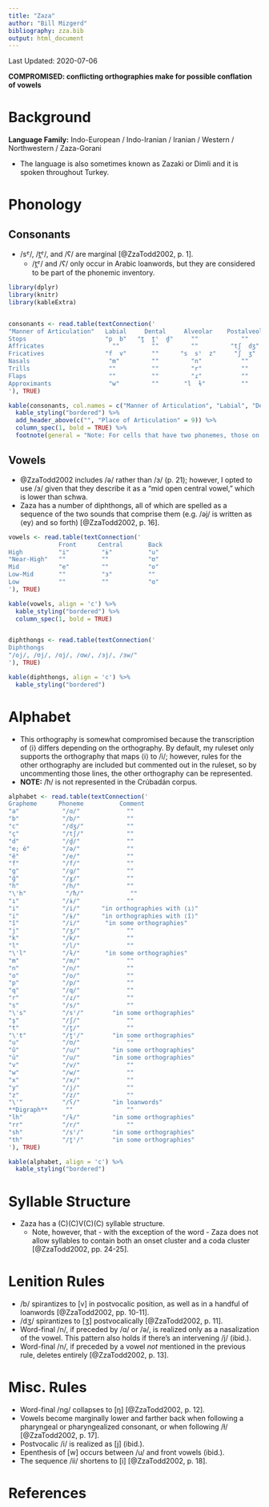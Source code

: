 ```yaml
---
title: "Zaza"
author: "Bill Mizgerd"
bibliography: zza.bib
output: html_document
---
```


Last Updated: 2020-07-06

**COMPROMISED: conflicting orthographies make for possible conflation of vowels**

# Background

**Language Family:** Indo-European / Indo-Iranian / Iranian / Western / Northwestern / Zaza-Gorani

* The language is also sometimes known as Zazaki or Dimli and it is spoken throughout Turkey.

# Phonology

## Consonants

* /sˤ/, /t̪ˤ/, and /ʕ/ are marginal [@ZzaTodd2002, p. 1].
    - /t̪ˤ/ and /ʕ/ only occur in Arabic loanwords, but they are considered to be part of the phonemic inventory.

```r

library(dplyr)
library(knitr)
library(kableExtra)


consonants <- read.table(textConnection('
"Manner of Articulation"   Labial     Dental     Alveolar    Postalveolar   Palatal     Velar   Uvular  Pharyngeal    Glottal
Stops                      "p  b"   "t̪  t̪ˤ  d̪"     ""            ""           ""       "k  ɡ"    "q"       ""            ""
Affricates                   ""         ""         ""         "tʃ  dʒ"        ""         ""      ""        ""            ""
Fricatives                 "f  v"       ""      "s  sˤ  z"     "ʃ  ʒ"         ""       "x  ɣ"    ""       "ħ ʕ"          "h"
Nasals                      "m"         ""         "n"           ""           ""         ""      ""        ""            ""
Trills                      ""          ""         "r"           ""           ""         ""      ""        ""            ""
Flaps                       ""          ""         "ɾ"           ""           ""         ""      ""        ""            ""
Approximants                "w"         ""       "l  ɫ"          ""           "j"        ""      ""        ""            ""
'), TRUE)

kable(consonants, col.names = c("Manner of Articulation", "Labial", "Dental", "Alveolar", "Postalveolar", "Palatal", "Velar", "Uvular", "Pharyngeal", "Glottal"), align = 'c') %>%
  kable_styling("bordered") %>%
  add_header_above(c("", "Place of Articulation" = 9)) %>%
  column_spec(1, bold = TRUE) %>%
  footnote(general = "Note: For cells that have two phonemes, those on the left are voiceless and those on the right are voiced. Phonemes that have the diacritic (ˤ) are pharyngealized. Both alveolar approximants are voiced, but the one on the right is velarized.", general_title = "")
```

## Vowels

* @ZzaTodd2002 includes /ə/ rather than /ɜ/ (p. 21); however, I opted to use /ɜ/ given that they describe it as a "mid open central vowel," which is lower than schwa.
* Zaza has a number of diphthongs, all of which are spelled as a sequence of the two sounds that comprise them (e.g. /əj/ is written as ⟨ey⟩ and so forth) [@ZzaTodd2002, p. 16].

```r

vowels <- read.table(textConnection('
              Front      Central       Back
High          "i"         "ɨ"          "u"
"Near-High"   ""          ""           "ʊ"
Mid           "e"         ""           "o"
Low-Mid       ""          "ɜ"          ""
Low           ""          ""           "ɑ"
'), TRUE)

kable(vowels, align = 'c') %>%
  kable_styling("bordered") %>%
  column_spec(1, bold = TRUE)


diphthongs <- read.table(textConnection('
Diphthongs
"/oj/, /ʊj/, /ɑj/, /ɑw/, /ɜj/, /ɜw/"
'), TRUE)

kable(diphthongs, align = 'c') %>%
  kable_styling("bordered")
```  

# Alphabet

* This orthography is somewhat compromised because the transcription of ⟨i⟩ differs depending on the orthography. By default, my ruleset only supports the orthography that maps ⟨i⟩ to /i/; however, rules for the other orthography are included but commented out in the ruleset, so by uncommenting those lines, the other orthography can be represented.
* **NOTE:** /ħ/ is not represented in the Crúbadán corpus.


```r

alphabet <- read.table(textConnection('
Grapheme      Phoneme          Comment
"a"            "/ɑ/"             ""
"b"            "/b/"             ""
"c"            "/dʒ/"            ""
"ç"            "/tʃ/"            ""
"d"            "/d̪/"             ""
"e; é"         "/ə/"             ""
"ê"            "/e/"             ""
"f"            "/f/"             ""
"g"            "/ɡ/"             ""
"ğ"            "/ɣ/"             ""
"h"            "/h/"             ""
"\'h"           "/ħ/"             ""
"ı"            "/ɨ/"             ""
"i"            "/i/"      "in orthographies with ⟨ı⟩"  
"i"            "/ɨ/"      "in orthographies with ⟨î⟩"  
"î"            "/i/"       "in some orthographies"  
"j"            "/ʒ/"             ""
"k"            "/k/"             ""
"l"            "/l/"             ""
"\'l"          "/ɫ/"       "in some orthographies"   
"m"            "/m/"             ""
"n"            "/n/"             ""
"o"            "/o/"             ""
"p"            "/p/"             ""
"q"            "/q/"             ""
"r"            "/ɾ/"             ""
"s"            "/s/"             ""
"\'s"          "/sˤ/"        "in some orthographies"    
"ş"	           "/ʃ/"             ""
"t"            "/t̪/"             ""
"\'t"          "/t̪ˤ/"        "in some orthographies"    
"u"            "/ʊ/"             ""
"û"            "/u/"         "in some orthographies"  
"ü"            "/u/"         "in some orthographies"  
"v"            "/v/"             ""
"w"            "/w/"             ""
"x"            "/x/"             ""
"y"            "/j/"             ""
"z"            "/z/"             ""
"\'"           "/ʕ/"         "in loanwords"
**Digraph**     ""               ""
"lh"           "/ɫ/"         "in some orthographies"
"rr"           "/r/"             ""
"sh"           "/sˤ/"        "in some orthographies"
"th"           "/t̪ˤ/"        "in some orthographies"
'), TRUE)

kable(alphabet, align = 'c') %>%
  kable_styling("bordered")
```

# Syllable Structure

* Zaza has a (C)(C)V(C)(C) syllable structure.
    - Note, however, that - with the exception of the word <psing> - Zaza does not allow syllables to contain both an onset cluster and a coda cluster [@ZzaTodd2002, pp. 24-25].

# Lenition Rules

* /b/ spirantizes to [v] in postvocalic position, as well as in a handful of loanwords [@ZzaTodd2002, pp. 10-11].
* /dʒ/ spirantizes to [ʒ] postvocalically [@ZzaTodd2002, p. 11].
* Word-final /n/, if preceded by /ɑ/ or /ə/, is realized only as a nasalization of the vowel. This pattern also holds if there's an intervening /j/ (ibid.).
* Word-final /n/, if preceded by a vowel *not* mentioned in the previous rule, deletes entirely [@ZzaTodd2002, p. 13].

# Misc. Rules

* Word-final /ng/ collapses to [ŋ] [@ZzaTodd2002, p. 12].
* Vowels become marginally lower and farther back when following a pharyngeal or pharyngealized consonant, or when following /ɫ/ [@ZzaTodd2002, p. 17].
* Postvocalic /i/ is realized as [j] (ibid.).
* Epenthesis of [w] occurs between /u/ and front vowels (ibid.).
* The sequence /ii/ shortens to [i] [@ZzaTodd2002, p. 18].

# References

